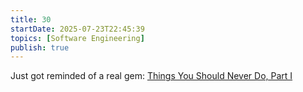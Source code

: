 ```yaml
---
title: 30
startDate: 2025-07-23T22:45:39
topics: [Software Engineering]
publish: true
---
```


Just got reminded of a real gem: [Things You Should Never Do, Part I](https://www.joelonsoftware.com/2000/04/06/things-you-should-never-do-part-i/)
